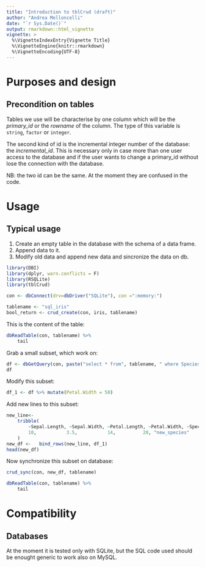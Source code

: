 ```yaml
---
title: "Introduction to tblCrud (draft)"
author: "Andrea Melloncelli"
date: "`r Sys.Date()`"
output: rmarkdown::html_vignette
vignette: >
  %\VignetteIndexEntry{Vignette Title}
  %\VignetteEngine{knitr::rmarkdown}
  %\VignetteEncoding{UTF-8}
---
```


# Purposes and design

## Precondition on tables

Tables we use will be characterise by one column which will be the *primary_id* or the *rowname* of the column. The type of this variable is `string`, `factor` or `integer`.

The second kind of id is the incremental integer number of the database: the *incremental_id*. This is necessary only in case more than one user access to the database and if the user wants to change a primary_id without lose the connection with the database.

NB: the two id can be the same. At the moment they are confused in the code.

# Usage

## Typical usage

1. Create an empty table in the database with the schema of a data frame.
2. Append data to it.
3. Modify old data and append new data and sincronize the data on db.

```r
library(DBI)
library(dplyr, warn.conflicts = F)
library(RSQLite)
library(tblCrud)
```

```r
con <- dbConnect(drv=dbDriver("SQLite"), con =":memory:")

tablename <- "sql_iris"
bool_return <- crud_create(con, iris, tablename)
```

This is the content of the table:

```r
dbReadTable(con, tablename) %>% 
	tail
```

Grab a small subset, which work on:

```r
df <- dbGetQuery(con, paste("select * from", tablename, " where Species == 'setosa' limit 10"  ))
df
```

Modify this subset:

```r
df_1 <- df %>% mutate(Petal.Width = 50)
```

Add new lines to this subset:

```r
new_line<-
	tribble(
		~Sepal.Length, ~Sepal.Width, ~Petal.Length, ~Petal.Width, ~Species,
		10,           3.5,           14,          20, "new_species"
	)
new_df <-	bind_rows(new_line,	df_1)
head(new_df)
```

Now synchronize this subset on database:

```r
crud_sync(con, new_df, tablename)

dbReadTable(con, tablename) %>%
	tail
```

# Compatibility

## Databases

At the moment it is tested only with SQLite, but the SQL code used should be enought generic to work also on MySQL.
